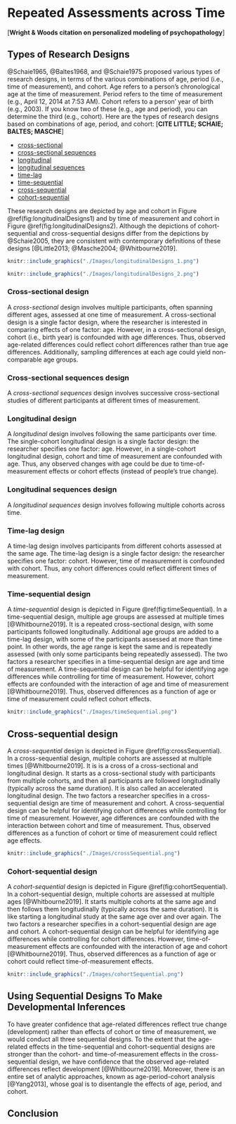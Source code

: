 # Repeated Assessments across Time {#repeated-assessments}

[**Wright & Woods citation on personalized modeling of psychopathology**]


## Types of Research Designs

@Schaie1965, @Baltes1968, and @Schaie1975 proposed various types of research designs, in terms of the various combinations of age, period (i.e., time of measurement), and cohort. Age refers to a person's chronological age at the time of measurement. Period refers to the time of measurement (e.g., April 12, 2014 at 7:53 AM). Cohort refers to a person' year of birth (e.g., 2003). If you know two of these (e.g., age and period), you can determine the third (e.g., cohort). Here are the types of research designs based on combinations of age, period, and cohort: [**CITE LITTLE; SCHAIE; BALTES; MASCHE**]

- [cross-sectional](#crossSectional)
- [cross-sectional sequences](#crossSectionalSequences)
- [longitudinal](#longitudinal)
- [longitudinal sequences](#longitudinalSequences)
- [time-lag](#timeLag)
- [time-sequential](#timeSequential)
- [cross-sequential](#crossSequential)
- [cohort-sequential](#cohortSequential)

These research designs are depicted by age and cohort in Figure \@ref(fig:longitudinalDesigns1) and by time of measurement and cohort in Figure \@ref(fig:longitudinalDesigns2). Although the depictions of cohort-sequential and cross-sequential designs differ from the depictions by @Schaie2005, they are consistent with contemporary definitions of these designs [@Little2013; @Masche2004; @Whitbourne2019].

```r
knitr::include_graphics("./Images/longitudinalDesigns_1.png")
```

```r
knitr::include_graphics("./Images/longitudinalDesigns_2.png")
```

### Cross-sectional design {#crossSectional}

A *cross-sectional* design involves multiple participants, often spanning different ages, assessed at one time of measurement. A cross-sectional design is a single factor design, where the researcher is interested in comparing effects of one factor: age. However, in a cross-sectional design, cohort (i.e., birth year) is confounded with age differences. Thus, observed age-related differences could reflect cohort differences rather than true age differences. Additionally, sampling differences at each age could yield non-comparable age groups.

### Cross-sectional sequences design {#crossSectionalSequences}

A *cross-sectional sequences* design involves successive cross-sectional studies of different participants at different times of measurement.

### Longitudinal design {#longitudinal}

A *longitudinal* design involves following the same participants over time. The single-cohort longitudinal design is a single factor design: the researcher specifies one factor: age. However, in a single-cohort longitudinal design, cohort and time of measurement are confounded with age. Thus, any observed changes with age could be due to time-of-measurement effects or cohort effects (instead of people’s true change).

### Longitudinal sequences design {#longitudinalSequences}

A *longitudinal sequences* design involves following multiple cohorts across time.

### Time-lag design {#timeLag}

A time-lag design involves participants from different cohorts assessed at the same age. The time-lag design is a single factor design: the researcher specifies one factor: cohort. However, time of measurement is confounded with cohort. Thus, any cohort differences could reflect different times of measurement.

### Time-sequential design {#timeSequential}

A *time-sequential* design is depicted in Figure \@ref(fig:timeSequential). In a time-sequential design, multiple age groups are assessed at multiple times [@Whitbourne2019]. It is a repeated cross-sectional design, with some participants followed longitudinally. Additional age groups are added to a time-lag design, with some of the participants assessed at more than time point. In other words, the age range is kept the same and is repeatedly assessed (with only some participants being repeatedly assessed). The two factors a researcher specifies in a time-sequential design are age and time of measurement. A time-sequential design can be helpful for identifying age differences while controlling for time of measurement. However, cohort effects are confounded with the interaction of age and time of measurement [@Whitbourne2019]. Thus, observed differences as a function of age or time of measurement could reflect cohort effects.

```r
knitr::include_graphics("./Images/timeSequential.png")
```

## Cross-sequential design {#crossSequential}

A *cross-sequential* design is depicted in Figure \@ref(fig:crossSequential). In a cross-sequential design, multiple cohorts are assessed at multiple times [@Whitbourne2019]. It is is a cross of a cross-sectional and longitudinal design. It starts as a cross-sectional study with participants from multiple cohorts, and then all participants are followed longitudinally (typically across the same duration). It is also called an accelerated longitudinal design. The two factors a researcher specifies in a cross-sequential design are time of measurement and cohort. A cross-sequential design can be helpful for identifying cohort differences while controlling for time of measurement. However, age differences are confounded with the interaction between cohort and time of measurement. Thus, observed differences as a function of cohort or time of measurement could reflect age effects.

```r
knitr::include_graphics("./Images/crossSequential.png")
```

### Cohort-sequential design {#cohortSequential}

A *cohort-sequential* design is depicted in  Figure \@ref(fig:cohortSequential). In a cohort-sequential design, multiple cohorts are assessed at multiple ages [@Whitbourne2019]. It starts multiple cohorts at the same age and then follows them longitudinally (typically across the same duration). It is like starting a longitudinal study at the same age over and over again. The two factors a researcher specifies in a cohort-sequential design are age and cohort. A cohort-sequential design can be helpful for identifying age differences while controlling for cohort differences. However, time-of-measurement effects are confounded with the interaction of age and cohort [@Whitbourne2019]. Thus, observed differences as a function of age or cohort could reflect time-of-measurement effects.

```r
knitr::include_graphics("./Images/cohortSequential.png")
```

## Using Sequential Designs To Make Developmental Inferences

To have greater confidence that age-related differences reflect true change (development) rather than effects of cohort or time of measurement, we would conduct all three sequential designs. To the extent that the age-related effects in the time-sequential and cohort-sequential designs are stronger than the cohort- and time-of-measurement effects in the cross-sequential design, we have confidence that the observed age-related differences reflect development [@Whitbourne2019]. Moreover, there is an entire set of analytic approaches, known as age-period-cohort analysis [@Yang2013], whose goal is to disentangle the effects of age, period, and cohort.

## Conclusion
